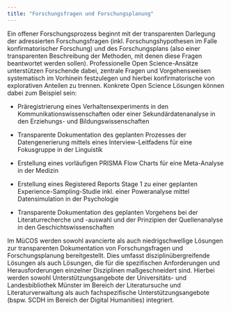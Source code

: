 ```yaml
---
title: "Forschungsfragen und Forschungsplanung"
---
```


Ein offener Forschungsprozess beginnt mit der transparenten Darlegung der adressierten Forschungsfragen (inkl. Forschungshypothesen im Falle konfirmatorischer Forschung) und des Forschungsplans (also einer transparenten Beschreibung der Methoden, mit denen diese Fragen beantwortet werden sollen). Professionelle Open Science-Ansätze unterstützen Forschende dabei, zentrale Fragen und Vorgehensweisen systematisch im Vorhinein festzulegen und hierbei konfirmatorische von explorativen Anteilen zu trennen. Konkrete Open Science Lösungen können dabei zum Beispiel sein:

-   Präregistrierung eines Verhaltensexperiments in den Kommunikationswissenschaften oder einer Sekundärdatenanalyse in den Erziehungs- und Bildungswissenschaften

-   Transparente Dokumentation des geplanten Prozesses der Datengenerierung mittels eines Interview-Leitfadens für eine Fokusgruppe in der Linguistik

-   Erstellung eines vorläufigen PRISMA Flow Charts für eine Meta-Analyse in der Medizin

-   Erstellung eines Registered Reports Stage 1 zu einer geplanten Experience-Sampling-Studie inkl. einer Poweranalyse mittel Datensimulation in der Psychologie

-   Transparente Dokumentation des geplanten Vorgehens bei der Literaturrecherche und -auswahl und der Prinzipien der Quellenanalyse in den Geschichtswissenschaften

Im MüCOS werden sowohl avancierte als auch niedrigschwellige Lösungen zur transparenten Dokumentation von Forschungsfragen und Forschungsplanung bereitgestellt. Dies umfasst disziplinübergreifende Lösungen als auch Lösungen, die für die spezifischen Anforderungen und Herausforderungen einzelner Disziplinen maßgeschneidert sind. Hierbei werden sowohl Unterstützungsangebote der Universitäts- und Landesbibliothek Münster im Bereich der Literatursuche und Literaturverwaltung als auch fachspezifische Unterstützungsangebote (bspw. SCDH im Bereich der Digital Humanities) integriert.
